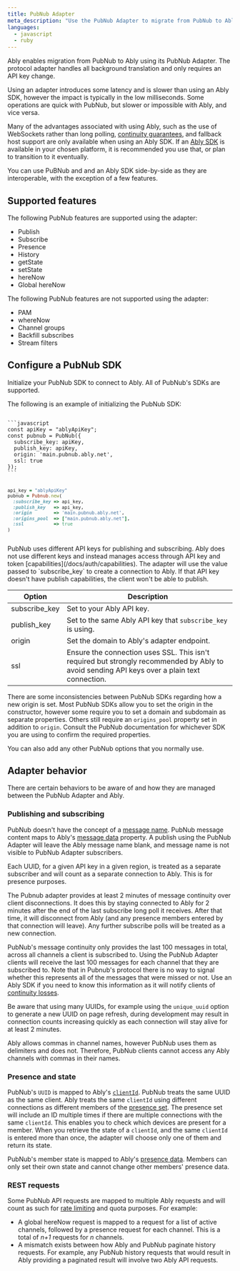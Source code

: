 ```yaml
---
title: PubNub Adapter
meta_description: "Use the PubNub Adapter to migrate from PubNub to Ably by only changing your API key."
languages:
  - javascript
  - ruby
---
```


Ably enables migration from PubNub to Ably using its PubNub Adapter. The protocol adapter handles all background translation and only requires an API key change.

Using an adapter introduces some latency and is slower than using an Ably SDK, however the impact is typically in the low milliseconds. Some operations are quick with PubNub, but slower or impossible with Ably, and vice versa.

Many of the advantages associated with using Ably, such as the use of WebSockets rather than long polling, [continuity guarantees](https://ably.com/four-pillars-of-dependability), and fallback host support are only available when using an Ably SDK. If an [Ably SDK](/docs/sdks) is available in your chosen platform, it is recommended you use that, or plan to transition to it eventually.

You can use PuBNub and and an Ably SDK side-by-side as they are interoperable, with the exception of a few features.

## Supported features <a id="features"/>

The following PubNub features are supported using the adapter:

* Publish
* Subscribe
* Presence
* History
* getState
* setState
* hereNow
* Global hereNow

The following PubNub features are not supported using the adapter:

* PAM
* whereNow
* Channel groups
* Backfill subscribes
* Stream filters

## Configure a PubNub SDK <a id="configure"/>

Initialize your PubNub SDK to connect to Ably. All of PubNub's SDKs are supported.

The following is an example of initializing the PubNub SDK:

<Code>
```javascript
const apiKey = "ablyApiKey";
const pubnub = PubNub({
  subscribe_key: apiKey,
  publish_key: apiKey,
  origin: 'main.pubnub.ably.net',
  ssl: true
});
```

```ruby
api_key = "ablyApiKey"
pubnub = Pubnub.new(
  :subscribe_key => api_key,
  :publish_key   => api_key,
  :origin        => 'main.pubnub.ably.net',
  :origins_pool  => ["main.pubnub.ably.net"],
  :ssl           => true
)
```
</Code>

<Aside data-type='note'>
PubNub uses different API keys for publishing and subscribing. Ably does not use different keys and instead manages access through API key and token [capabilities](/docs/auth/capabilities). The adapter will use the value passed to `subscribe_key` to create a connection to Ably. If that API key doesn't have publish capabilities, the client won't be able to publish.
</Aside>

| Option | Description |
|--------|-------------|
| subscribe_key | Set to your Ably API key. |
| publish_key | Set to the same Ably API key that `subscribe_key` is using. |
| origin | Set the domain to Ably's adapter endpoint. |
| ssl | Ensure the connection uses SSL. This isn't required but strongly recommended by Ably to avoid sending API keys over a plain text connection. |

There are some inconsistencies between PubNub SDKs regarding how a new origin is set. Most PubNub SDKs allow you to set the origin in the constructor, however some require you to set a domain and subdomain as separate properties. Others still require an `origins_pool` property set in addition to `origin`. Consult the PubNub documentation for whichever SDK you are using to confirm the required properties.

You can also add any other PubNub options that you normally use.

## Adapter behavior <a id="behavior"/>

There are certain behaviors to be aware of and how they are managed between the PubNub Adapter and Ably.

### Publishing and subscribing <a id="publishing"/>

PubNub doesn't have the concept of a [message name](/docs/api/realtime-sdk/messages#name). PubNub message content maps to Ably's [message data](/docs/api/realtime-sdk/messages#data) property. A publish using the PubNub Adapter will leave the Ably message name blank, and message name is not visible to PubNub Adapter subscribers.

Each UUID, for a given API key in a given region, is treated as a separate subscriber and will count as a separate connection to Ably. This is for presence purposes.

The Pubnub adapter provides at least 2 minutes of message continuity over client disconnections. It does this by staying connected to Ably for 2 minutes after the end of the last subscribe long poll it receives. After that time, it will disconnect from Ably (and any presence members entered by that connection will leave). Any further subscribe polls will be treated as a new connection.

PubNub's message continuity only provides the last 100 messages in total, across all channels a client is subscribed to. Using the PubNub Adapter clients will receive the last 100 messages for each channel that they are subscribed to. Note that in Pubnub's protocol there is no way to signal whether this represents all of the messages that were missed or not. Use an Ably SDK if you need to know this information as it will notify clients of [continuity losses](/docs/channels#non-fatal-errors).

Be aware that using many UUIDs, for example using the `unique_uuid` option to generate a new UUID on page refresh, during development may result in connection counts increasing quickly as each connection will stay alive for at least 2 minutes.

Ably allows commas in channel names, however PubNub uses them as delimiters and does not. Therefore, PubNub clients cannot access any Ably channels with commas in their names.

### Presence and state <a id="presence"/>

PubNub's `UUID` is mapped to Ably's [`clientId`](/docs/api/realtime-sdk/messages#clientid). PubNub treats the same UUID as the same client. Ably treats the same `clientId` using different connections as different members of the [presence set](/docs/presence-occupancy/presence). The presence set will include an ID multiple times if there are multiple connections with the same `clientId`. This enables you to check which devices are present for a member. When you retrieve the state of a `clientId`, and the same `clientId` is entered more than once, the adapter will choose only one of them and return its state.

PubNub's member state is mapped to Ably's [presence data](/docs/presence-occupancy/presence#member-data). Members can only set their own state and cannot change other members' presence data.

### REST requests <a id="rest"/>

Some PubNub API requests are mapped to multiple Ably requests and will count as such for [rate limiting](/docs/platform/pricing/limits) and quota purposes. For example:

* A global hereNow request is mapped to a request for a list of active channels, followed by a presence request for each channel. This is a total of *n+1* requests for *n* channels.
* A mismatch exists between how Ably and PubNub paginate history requests. For example, any PubNub history requests that would result in Ably providing a paginated result will involve two Ably API requests.
